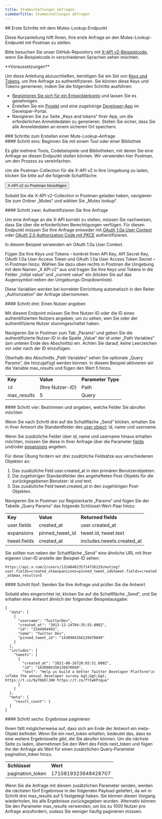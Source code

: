```yaml
---
title: Stummschaltungen abfragen
sidebarTitle: Stummschaltungen abfragen
---
```



<div id="getting-started-with-the-mutes-lookup-endpoint">
  ## Erste Schritte mit dem Mutes-Lookup-Endpunkt
</div>

Diese Kurzanleitung hilft Ihnen, Ihre erste Anfrage an den Mutes-Lookup-Endpunkt mit Postman zu stellen.

Bitte besuchen Sie unser GitHub-Repository mit [X-API v2-Beispielcode](https://github.com/xdevplatform/Twitter-API-v2-sample-code), wenn Sie Beispielcode in verschiedenen Sprachen sehen möchten.

<Note>
  **Voraussetzungen**

  Um diese Anleitung abzuschließen, benötigen Sie ein Set von [Keys und Tokens](/de/resources/fundamentals/authentication), um Ihre Anfrage zu authentifizieren. Sie können diese Keys und Tokens generieren, indem Sie die folgenden Schritte ausführen:

  - [Registrieren Sie sich für ein Entwicklerkonto](https://developer.x.com/en/apply-for-access) und lassen Sie es genehmigen.
  - Erstellen Sie ein [Projekt](/de/resources/fundamentals/projects) und eine zugehörige [Developer-App](/de/resources/fundamentals/developer-apps) im Developer-Portal.
  - Navigieren Sie zur Seite „Keys and tokens“ Ihrer App, um die erforderlichen Anmeldedaten zu generieren. Stellen Sie sicher, dass Sie alle Anmeldedaten an einem sicheren Ort speichern.
</Note>

<div id="steps-to-build-a-mutes-lookup-request">
  ### Schritte zum Erstellen einer Mute-Lookup-Anfrage
</div>

<div id="step-one-start-with-a-tool-or-library">
  #### Schritt eins: Beginnen Sie mit einem Tool oder einer Bibliothek
</div>

Es gibt mehrere Tools, Codebeispiele und Bibliotheken, mit denen Sie eine Anfrage an diesen Endpunkt stellen können. Wir verwenden hier Postman, um den Prozess zu vereinfachen.

Um die Postman-Collection für die X-API v2 in Ihre Umgebung zu laden, klicken Sie bitte auf die folgende Schaltfläche:

<Button href="https://app.getpostman.com/run-collection/9956214-784efcda-ed4c-4491-a4c0-a26470a67400">
  X-API v2 zu Postman hinzufügen
</Button>

Sobald Sie die X-API v2-Collection in Postman geladen haben, navigieren Sie zum Ordner „Mutes“ und wählen Sie „Mutes lookup“.
 

<div id="step-two-authenticate-your-request">
  #### Schritt zwei: Authentifizieren Sie Ihre Anfrage
</div>

Um eine Anfrage an die X-API korrekt zu stellen, müssen Sie nachweisen, dass Sie über die erforderlichen Berechtigungen verfügen. Für diesen Endpunkt müssen Sie Ihre Anfrage entweder mit [OAuth 1.0a User Context](/de/resources/fundamentals/authentication) oder [OAuth 2.0 Authorization Code mit PKCE](de/resources/fundamentals/authentication#oauth-2-0-authorization-code-flow-with-pkce-2) authentifizieren.

In diesem Beispiel verwenden wir OAuth 1.0a User Context.

Fügen Sie Ihre Keys und Tokens – konkret Ihren API Key, API Secret Key, OAuth 1.0a User Access Token und OAuth 1.0a User Access Token Secret – in Postman hinzu. Wählen Sie dazu oben rechts in Postman die Umgebung mit dem Namen „X API v2“ aus und tragen Sie Ihre Keys und Tokens in die Felder „initial value“ und „current value“ ein (klicken Sie auf das Augensymbol neben der Umgebungs-Dropdownliste).

Diese Variablen werden bei korrekter Einrichtung automatisch in den Reiter „Authorization“ der Anfrage übernommen.
 

<div id="step-three-specify-a-user">
  #### Schritt drei: Einen Nutzer angeben
</div>

Mit diesem Endpoint müssen Sie Ihre Nutzer-ID oder die ID eines authentifizierten Nutzers angeben, um zu sehen, wen Sie oder der authentifizierte Nutzer stummgeschaltet haben.

Navigieren Sie in Postman zum Tab „Params“ und geben Sie die authentifizierte Nutzer-ID in die Spalte „Value“ der id unter „Path Variables“ (am unteren Ende des Abschnitts) ein. Achten Sie darauf, keine Leerzeichen vor oder nach der ID einzufügen.

Oberhalb des Abschnitts „Path Variables“ sehen Sie optionale „Query Params“, die hinzugefügt werden können. In diesem Beispiel aktivieren wir die Variable max\_results und fügen den Wert 5 hinzu.

|     |     |     |
| :--- | :--- | :--- |
| **Key** | **Value** | **Parameter Type** |
| `id` | (Ihre Nutzer-ID) | Path |
| max\_results | 5   | Query |

<div id="step-four-identify-and-specify-which-fields-you-would-like-to-retrieve">
  #### Schritt vier: Bestimmen und angeben, welche Felder Sie abrufen möchten
</div>

Wenn Sie nach Schritt drei auf die Schaltfläche „Send“ klicken, erhalten Sie in Ihrer Antwort die Standardfelder des [user object](/de/x-api/fundamentals/data-dictionary#user): id, name und username.

Wenn Sie zusätzliche Felder über id, name und username hinaus erhalten möchten, müssen Sie diese in Ihrer Anfrage über die Parameter [fields](/de/x-api/fundamentals/fields) und/oder [expansions](/de/x-api/fundamentals/expansions) angeben.

Für diese Übung fordern wir drei zusätzliche Feldsätze aus verschiedenen Objekten an:

1. Das zusätzliche Feld user.created\_at in den primären Benutzerobjekten.
2. Die zugehörigen Standardfelder des angehefteten Post-Objekts für die zurückgegebenen Benutzer: id und text.
3. Das zusätzliche Feld tweet.created\_at in den zugehörigen Post-Objekten.

Navigieren Sie in Postman zur Registerkarte „Params“ und fügen Sie der Tabelle „Query Params“ das folgende Schlüssel-Wert-Paar hinzu:

|     |     |     |
| :--- | :--- | :--- |
| **Key** | **Value** | **Returned fields** |
| user.fields | created\_at | user.created\_at |
| expansions | pinned\_tweet\_id | tweet.id, tweet.text |
| tweet.fields | created\_at | includes.tweets.created\_at |

Sie sollten nun neben der Schaltfläche „Send“ eine ähnliche URL mit Ihrer eigenen User-ID anstelle der Beispiel-ID sehen:

`https://api.x.com/2/users/1324848235714736129/muting?user.fields=created_at&expansions=pinned_tweet_id&tweet.fields=created_at&max_results=5`

<div id="step-five-make-your-request-and-review-your-response">
  #### Schritt fünf: Senden Sie Ihre Anfrage und prüfen Sie die Antwort
</div>

Sobald alles eingerichtet ist, klicken Sie auf die Schaltfläche „Send“, und Sie erhalten eine Antwort ähnlich der folgenden Beispielausgabe:

```
{
  "data": [
    {
      "username": "TwitterDev",
      "created_at": "2013-12-14T04:35:55.000Z",
      "id": "2244994945",
      "name": "Twitter Dev",
      "pinned_tweet_id": "1430984356139470849"
    }
  ],
  "includes": {
    "tweets": [
      {
        "created_at": "2021-08-26T20:03:51.000Z",
        "id": "1430984356139470849",
        "text": "Help us build a better Twitter Developer Platform!\n \nTake the annual developer survey &gt;&gt;&gt; https://t.co/9yTbEKlJHH https://t.co/fYIwKPzqua"
      }
    ]
  },
  "meta": {
    "result_count": 1
  }
}
```

<div id="step-six-paginate-through-your-results">
  #### Schritt sechs: Ergebnisse paginieren
</div>

Ihnen fällt möglicherweise auf, dass sich am Ende der Antwort ein meta-Objekt befindet. Wenn Sie ein next\_token erhalten, bedeutet das, dass es eine weitere Ergebnisseite gibt, die Sie abrufen können. Um die nächste Seite zu laden, übernehmen Sie den Wert des Felds next\_token und fügen ihn der Anfrage als Wert für einen zusätzlichen Query-Parameter pagination\_token hinzu.
 

|     |     |
| :--- | :--- |
| **Schlüssel** | **Wert** |
| pagination\_token | 1710819323648428707 |

Wenn Sie die Anfrage mit diesem zusätzlichen Parameter senden, werden die nächsten fünf Ergebnisse in der folgenden Payload geliefert, da wir in Schritt drei max\_results auf 5 festgelegt haben. Sie können diesen Vorgang wiederholen, bis alle Ergebnisse zurückgegeben wurden. Alternativ können Sie den Parameter max\_results verwenden, um bis zu 1000 Nutzer pro Anfrage anzufordern, sodass Sie weniger häufig paginieren müssen.